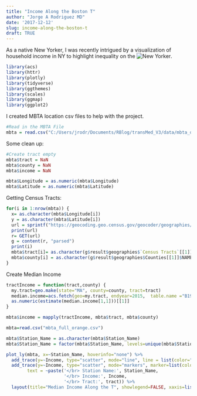 ```yaml
---
title: "Income Along the Boston T"
author: "Jorge A Rodriguez MD"
date: '2017-12-12'
slug: income-along-the-boston-t
draft: TRUE
---
```


As a native New Yorker, I was recently intrigued by a visualization of household income in NY to highlight inequality on the ![New Yorker](https://projects.newyorker.com/story/subway/).


```r
library(acs)
library(httr)
library(plotly)
library(tidyverse)
library(ggthemes)
library(scales)
library(ggmap)
library(ggplot2)
```

I created MBTA location csv files to help with the project.
```r
#Read in the MBTA File 
mbta = read.csv("C:/Users/jrodr/Documents/RBlog/transMed_V3/data/mbta_orange.csv")
```

Some clean up: 
```r
#Create tract empty
mbta$tract = NaN
mbta$county = NaN
mbta$income = NaN

mbta$Longitude = as.numeric(mbta$Longitude)
mbta$Latitude = as.numeric(mbta$Latitude)
```

Getting Census Tracts: 
```r
for(i in 1:nrow(mbta)) {
  x= as.character(mbta$Longitude[i])
  y = as.character(mbta$Latitude[i])
  url = sprintf("https://geocoding.geo.census.gov/geocoder/geographies/coordinates?x=%s&y=%s&benchmark=4&vintage=4", x, y)
  print(url)
  r= GET(url)
  g = content(r, "parsed")
  print(i)
  mbta$tract[i]= as.character(g$result$geographies$`Census Tracts`[[1]][17]$TRACT[[1]])
  mbta$county[i] = as.character(g$result$geographies$Counties[[1]]$NAME[[1]])
}
```
Create Median Income
```r
tractIncome = function(tract,county) {
  my.tract=geo.make(state="MA", county=county, tract=tract)
  median.income=acs.fetch(geo=my.tract, endyear=2015,  table.name ="B19013")
  as.numeric(estimate(median.income[1,1]))[[1]]
}

mbta$income = mapply(tractIncome, mbta$tract, mbta$county)
```

```r
mbta=read.csv("mbta_full_orange.csv")

mbta$Station_Name = as.character(mbta$Station_Name)
mbta$Station_Name = factor(mbta$Station_Name, levels=unique(mbta$Station_Name))

plot_ly(mbta, x=~Station_Name, hoverinfo="none") %>%
  add_trace(y=~Income, type="scatter", mode="line", line = list(color="orange", width=6)) %>%
  add_trace(y=~Income, type="scatter", mode="markers", marker=list(color="black", size=8), hoverinfo= 'text',
        text = ~paste('</br> Station Name:', Station_Name,
                      '</br> Income:', Income,
                      '</br> Tract:', tract)) %>%
  layout(title="Median Income Along the T", showlegend=FALSE, xaxis=list(title="", tickangle=-90), yaxis=list(title="Median Household Income", range=c(0, 200000)), margin=list(b=160))

```



